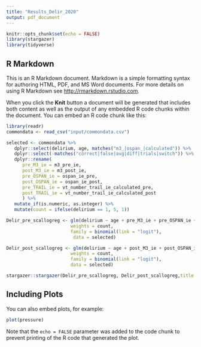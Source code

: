 ```yaml
---
title: "Results_Delir_2020"
output: pdf_document
---
```


```r
knitr::opts_chunk$set(echo = FALSE)
library(stargazer)
library(tidyverse)
```

## R Markdown

This is an R Markdown document. Markdown is a simple formatting syntax for authoring HTML, PDF, and MS Word documents. For more details on using R Markdown see <http://rmarkdown.rstudio.com>.

When you click the **Knit** button a document will be generated that includes both content as well as the output of any embedded R code chunks within the document. You can embed an R code chunk like this:

```r
library(readr)
commondata <- read_csv("input/commondata.csv")

selected <- commondata %>%
   dplyr::select(delirium, age, matches("m3_|ospan_|calculated")) %>% 
   dplyr::select(-matches("correct|false|avg|diff|trials|switch")) %>% 
   dplyr::rename(
      pre_M3_ie = m3_pre_ie, 
      post_M3_ie = m3_post_ie,
      pre_OSPAN_ie = ospan_ie_pre,
      post_OSPAN_ie = ospan_ie_post,
      pre_TRAIL_ie = vt_number_trail_ie_calculated_pre,
      post_TRAIL_ie = vt_number_trail_ie_calculated_post
      ) %>% 
   mutate_if(is.numeric, as.integer) %>% 
   mutate(count = ifelse(delirium == 1, 5, 1))

```


```r
Delir_pre_scallogreg <- glm(delirium ~ age + pre_M3_ie + pre_OSPAN_ie + pre_TRAIL_ie,
                        weights = count,
                        family = binomial(link = "logit"),
                         data = selected) 

Delir_post_scallogreg <- glm(delirium ~ age + post_M3_ie + post_OSPAN_ie + post_TRAIL_ie,
                        weights = count,
                        family = binomial(link = "logit"),
                        data = selected)

stargazer::stargazer(Delir_pre_scallogreg, Delir_post_scallogreg,title = "Results", align = TRUE, type ="html")
```

## Including Plots

You can also embed plots, for example:

```r
plot(pressure)
```

Note that the `echo = FALSE` parameter was added to the code chunk to prevent printing of the R code that generated the plot.
